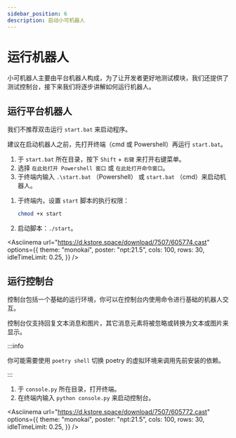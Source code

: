 ```yaml
---
sidebar_position: 6
description: 启动小可机器人
---
```



# 运行机器人

小可机器人主要由平台机器人构成，为了让开发者更好地测试模块，我们还提供了测试控制台，接下来我们将逐步讲解如何运行机器人。

## 运行平台机器人

<Tabs groupId="operating-systems">
<TabItem value="win" label="Windows" default>

我们不推荐双击运行 `start.bat` 来启动程序。

建议在启动机器人之前，先打开终端（cmd 或 Powershell）再运行 `start.bat`。

1. 于 `start.bat` 所在目录，按下 `Shift` + `右键` 来打开右键菜单。
2. 选择 `在此处打开 Powershell 窗口` 或 `在此处打开命令窗口`。
3. 于终端内输入 `.\start.bat` （Powershell） 或 `start.bat` （cmd）来启动机器人。

</TabItem>
<TabItem value="linux" label="Linux">

1. 于终端内，设置 `start` 脚本的执行权限：

    ```sh
    chmod +x start
    ```

2. 启动脚本：`./start`。

</TabItem>
</Tabs>

<Asciinema
    url="https://d.kstore.space/download/7507/605774.cast"
    options={{
        theme: "monokai",
        poster: "npt:21.5",
        cols: 100,
        rows: 30,
        idleTimeLimit: 0.25,
    }}
/>

## 运行控制台

控制台包括一个基础的运行环境，你可以在控制台内使用命令进行基础的机器人交互。

控制台仅支持回复文本消息和图片，其它消息元素将被忽略或转换为文本或图片来显示。

:::info

你可能需要使用 `poetry shell` 切换 poetry 的虚拟环境来调用先前安装的依赖。

:::

1. 于 `console.py` 所在目录，打开终端。
2. 在终端内输入 `python console.py` 来启动控制台。

<Asciinema
    url="https://d.kstore.space/download/7507/605772.cast"
    options={{
        theme: "monokai",
        poster: "npt:21.5",
        cols: 100,
        rows: 30,
        idleTimeLimit: 0.25,
    }}
/>
